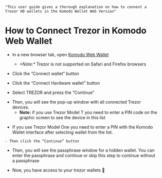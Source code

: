     "This user guide gives a thorough explanation on how to connext a Trezor HD wallets in the Komodo Wallet Web Version"


# How to Connect Trezor in Komodo Web Wallet

*   In a new browser tab, open [Komodo Web Wallet](https://app.komodoplatfoxrm.com/#/dex)
    - *+Note:** Trezor is not supported on Safari and Firefox browsers

*   Click the “Connect wallet” button

<OptimizedImage title=" How to Connect Trezor in Komodo Web Wallet" src={howToConnectTrezor1} alt=" How to Connect Trezor in Komodo Web Wallet" />

*   Click the “Connect Hardware wallet” button

<OptimizedImage title=" How to Connect Trezor in Komodo Web Wallet" src={howToConnectTrezor2} alt=" How to Connect Trezor in Komodo Web Wallet" />

*   Select TREZOR and press the “Continue”

<OptimizedImage title=" How to Connect Trezor in Komodo Web Wallet" src={howToConnectTrezor3} alt=" How to Connect Trezor in Komodo Web Wallet" />

*   Then, you will see the pop-up window with all connected Trezor devices.
    - **Note:** if you use Trezor Model T you need to enter a PIN code on the graphic screen to see the device in this list

<OptimizedImage title=" How to Connect Trezor in Komodo Web Wallet" src={howToConnectTrezor4} alt=" How to Connect Trezor in Komodo Web Wallet" />

*   If you use Trezor Model One you need to enter a PIN with the Komodo Wallet interface after selecting wallet from the list.

<OptimizedImage title=" How to Connect Trezor in Komodo Web Wallet" src={howToConnectTrezor5} alt=" How to Connect Trezor in Komodo Web Wallet" />

<OptimizedImage title=" How to Connect Trezor in Komodo Web Wallet" src={howToConnectTrezor6} alt=" How to Connect Trezor in Komodo Web Wallet" />

<OptimizedImage title=" How to Connect Trezor in Komodo Web Wallet" src={howToConnectTrezor7} alt=" How to Connect Trezor in Komodo Web Wallet" />

    - Then click the “Continue” button

*   Then, you will see the passphrase window for a hidden wallet. You can enter the passphrase and continue or skip this step to continue without a passphrase

<OptimizedImage title=" How to Connect Trezor in Komodo Web Wallet" src={howToConnectTrezor8} alt=" How to Connect Trezor in Komodo Web Wallet" />

*   Now, you have access to your trezor wallets :tada:

<OptimizedImage title=" How to Connect Trezor in Komodo Web Wallet" src={howToConnectTrezor9} alt=" How to Connect Trezor in Komodo Web Wallet" />

